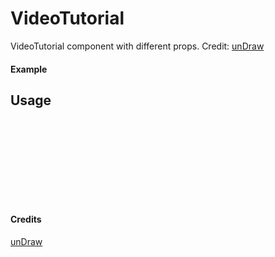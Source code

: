 
<Meta of={VideoTutorial} title="unDraw/VideoTutorial" />

# VideoTutorial

VideoTutorial component with different props.
Credit: [unDraw](https://undraw.co/illustrations)

#### Example

<Canvas of={VideoTutorial.Primary} />

## Usage

```ts
import { VideoTutorial } from "yadl-ui";

const Example = () => {
  return (
      <VideoTutorial />
  );
};

export default Example;
```

#### Credits
[unDraw](https://undraw.co/illustrations)
